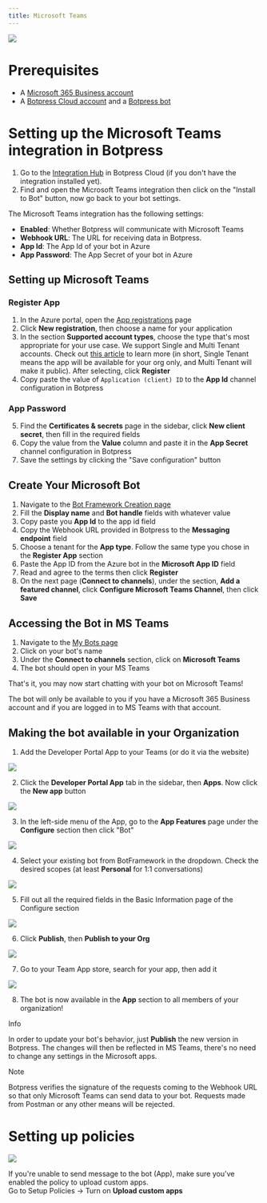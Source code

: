 ```yaml
---
title: Microsoft Teams
---
```



<Img src="./microsoft-teams.png" />

# Prerequisites

* A [Microsoft 365 Business account](https://www.microsoft.com/en-us/microsoft-365/business/)
* A [Botpress Cloud account](https://sso.botpress.cloud) and a [Botpress bot](https://botpress.com/docs/cloud/getting-started/create-and-publish-your-chatbot/)

# Setting up the Microsoft Teams integration in Botpress

1. Go to the [Integration Hub](https://app.botpress.cloud/hub) in Botpress Cloud (if you don't have the integration installed yet).
2. Find and open the Microsoft Teams integration then click on the "Install to Bot" button, now go back to your bot settings.

The Microsoft Teams integration has the following settings:

* **Enabled**: Whether Botpress will communicate with Microsoft Teams
* **Webhook URL**: The URL for receiving data in Botpress.
* **App Id**: The App Id of your bot in Azure
* **App Password**: The App Secret of your bot in Azure

## Setting up Microsoft Teams

### Register App

1. In the Azure portal, open the [App registrations](https://portal.azure.com#blade/Microsoft_AAD_RegisteredApps/ApplicationsListBlade) page
2. Click **New registration**, then choose a name for your application
3. In the section **Supported account types**, choose the type that's most appropriate for your use case. We support Single and Multi Tenant accounts. Check out [this article](https://learn.microsoft.com/en-us/security/zero-trust/develop/identity-supported-account-types) to learn more (in short, Single Tenant means the app will be available for your org only, and Multi Tenant will make it public). After selecting, click **Register**
4. Copy paste the value of `Application (client) ID` to the **App Id** channel configuration in Botpress

### App Password

5. Find the **Certificates & secrets** page in the sidebar, click **New client secret**, then fill in the required fields
6. Copy the value from the **Value** column and paste it in the **App Secret** channel configuration in Botpress
7. Save the settings by clicking the "Save configuration" button

## Create Your Microsoft Bot

1. Navigate to the [Bot Framework Creation page](https://dev.botframework.com/bots/new)
2. Fill the **Display name** and **Bot handle** fields with whatever value
3. Copy paste you **App Id** to the app id field
4. Copy the Webhook URL provided in Botpress to the **Messaging endpoint** field
5. Choose a tenant for the **App type**. Follow the same type you chose in the **Register App** section
6. Paste the App ID from the Azure bot in the **Microsoft App ID** field
7. Read and agree to the terms then click **Register**
8. On the next page (**Connect to channels**), under the section, **Add a featured channel**, click **Configure Microsoft Teams Channel**, then click **Save**

## Accessing the Bot in MS Teams

1. Navigate to the [My Bots page](https://dev.botframework.com/bots/)
2. Click on your bot's name
3. Under the **Connect to channels** section, click on **Microsoft Teams**
4. The bot should open in your MS Teams

That's it, you may now start chatting with your bot on Microsoft Teams!

<Note>
The bot will only be available to you if you have a Microsoft 365 Business account and if you are logged in to MS Teams with that account.
</Note>

## Making the bot available in your Organization

1. Add the Developer Portal App to your Teams (or do it via the website)

<Img src="./microsoft-teams-apps.png" />

2. Click the **Developer Portal App** tab in the sidebar, then **Apps**. Now click the **New app** button

<Img src="./microsoft-teams-dev-portal.png" />

3. In the left-side menu of the App, go to the **App Features** page under the **Configure** section then click "Bot"

<Img src="./microsoft-teams-app-features.png" />

4. Select your existing bot from BotFramework in the dropdown. Check the desired scopes (at least **Personal** for 1:1 conversations)

<Img src="./microsoft-teams-scopes.png" />

5. Fill out all the required fields in the Basic Information page of the Configure section

<Img src="./microsoft-teams-app-info.png" />

6. Click **Publish**, then **Publish to your Org**

<Img src="./microsoft-teams-publish.png" />

7. Go to your Team App store, search for your app, then add it

<Img src="./microsoft-teams-botpress-app.png" />

8. The bot is now available in the **App** section to all members of your organization!

<Info>
Info

In order to update your bot's behavior, just **Publish** the new version in Botpress. The changes will then be reflected in MS Teams, there's no need to change any settings in the Microsoft apps.
</Info>

<Note>
Note

Botpress verifies the signature of the requests coming to the Webhook URL so that only Microsoft Teams can send data to your bot. Requests made from Postman or any other means will be rejected.
</Note>

# Setting up policies

<Img src="./microsoft-teams-admin-center.png" />

If you're unable to send message to the bot (App), make sure you've enabled the policy to upload custom apps.\
Go to Setup Policies -> Turn on **Upload custom apps**
